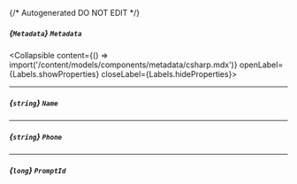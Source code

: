 {/* Autogenerated DO NOT EDIT  */}

##### *{`Metadata`}* `Metadata`
<Collapsible content={() => import('/content/models/components/metadata/csharp.mdx')} openLabel={Labels.showProperties} closeLabel={Labels.hideProperties}>
</Collapsible>

---
##### *{`string`}* `Name`

---
##### *{`string`}* `Phone`

---
##### *{`long`}* `PromptId`


